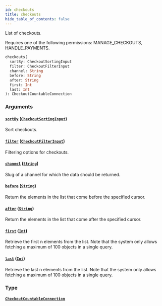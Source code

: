 ```yaml
---
id: checkouts
title: checkouts
hide_table_of_contents: false
---
```


List of checkouts.

Requires one of the following permissions: MANAGE_CHECKOUTS, HANDLE_PAYMENTS.

```graphql
checkouts(
  sortBy: CheckoutSortingInput
  filter: CheckoutFilterInput
  channel: String
  before: String
  after: String
  first: Int
  last: Int
): CheckoutCountableConnection
```

### Arguments

#### [`sortBy`](#) ([`CheckoutSortingInput`](../../../developer/api-reference/inputs/checkout-sorting-input))

Sort checkouts.

#### [`filter`](#) ([`CheckoutFilterInput`](../../../developer/api-reference/inputs/checkout-filter-input))

Filtering options for checkouts.

#### [`channel`](#) ([`String`](../../../developer/api-reference/scalars/string))

Slug of a channel for which the data should be returned.

#### [`before`](#) ([`String`](../../../developer/api-reference/scalars/string))

Return the elements in the list that come before the specified cursor.

#### [`after`](#) ([`String`](../../../developer/api-reference/scalars/string))

Return the elements in the list that come after the specified cursor.

#### [`first`](#) ([`Int`](../../../developer/api-reference/scalars/int))

Retrieve the first n elements from the list. Note that the system only allows fetching a maximum of 100 objects in a single query.

#### [`last`](#) ([`Int`](../../../developer/api-reference/scalars/int))

Retrieve the last n elements from the list. Note that the system only allows fetching a maximum of 100 objects in a single query.

### Type

#### [`CheckoutCountableConnection`](../../../developer/api-reference/objects/checkout-countable-connection)
